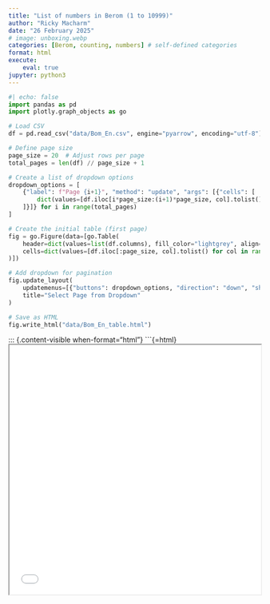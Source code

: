 ```yaml
---
title: "List of numbers in Berom (1 to 10999)"
author: "Ricky Macharm"
date: "26 February 2025"
# image: unboxing.webp
categories: [Berom, counting, numbers] # self-defined categories
format: html
execute:
    eval: true
jupyter: python3
---
```



```python
#| echo: false
import pandas as pd
import plotly.graph_objects as go

# Load CSV
df = pd.read_csv("data/Bom_En.csv", engine="pyarrow", encoding="utf-8")

# Define page size
page_size = 20  # Adjust rows per page
total_pages = len(df) // page_size + 1

# Create a list of dropdown options
dropdown_options = [
    {"label": f"Page {i+1}", "method": "update", "args": [{"cells": [
        dict(values=[df.iloc[i*page_size:(i+1)*page_size, col].tolist() for col in range(len(df.columns))], align="left")
    ]}]} for i in range(total_pages)
]

# Create the initial table (first page)
fig = go.Figure(data=[go.Table(
    header=dict(values=list(df.columns), fill_color="lightgrey", align="left"),
    cells=dict(values=[df.iloc[:page_size, col].tolist() for col in range(len(df.columns))], align="left")
)])

# Add dropdown for pagination
fig.update_layout(
    updatemenus=[{"buttons": dropdown_options, "direction": "down", "showactive": True}],
    title="Select Page from Dropdown"
)

# Save as HTML
fig.write_html("data/Bom_En_table.html")

```

::: {.content-visible when-format="html"}
```{=html}
<iframe src="data/Bom_En_table.html" width="100%" height="500px"></iframe>
